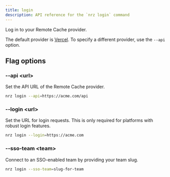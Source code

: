 ```yaml
---
title: login
description: API reference for the `nrz login` command
---
```


Log in to your Remote Cache provider.

The default provider is [Vercel](https://vercel.com/). To specify a different provider, use the `--api` option.

## Flag options

### --api \<url>

Set the API URL of the Remote Cache provider.

```bash title="Terminal"
nrz login --api=https://acme.com/api
```

### --login \<url>

Set the URL for login requests. This is only required for platforms with robust login features.

```bash title="Terminal"
nrz login --login=https://acme.com
```

### --sso-team \<team>

Connect to an SSO-enabled team by providing your team slug.

```bash title="Terminal"
nrz login --sso-team=slug-for-team
```
